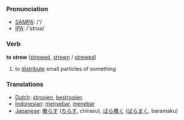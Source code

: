 === Pronunciation ===
*[[w:SAMPA|SAMPA]]: /'/
*[[w:IPA|IPA]]: /'strʊə/

=== Verb ===

'''to strew''' ([[strewed]], [[strewn]] / [[strewed]])

# to [[distribute]] small particles of something

=== Translations ===
*[[Dutch]]: [[strooien]], [[bestrooien]]
*[[Indonesian]]: [[sebar|menyebar]], [[tebar|menebar]]
*[[Japanese]]: [[散らす]] ([[ちらす]], chirasu), [[ばら撒く]] ([[ばらまく]], baramaku)